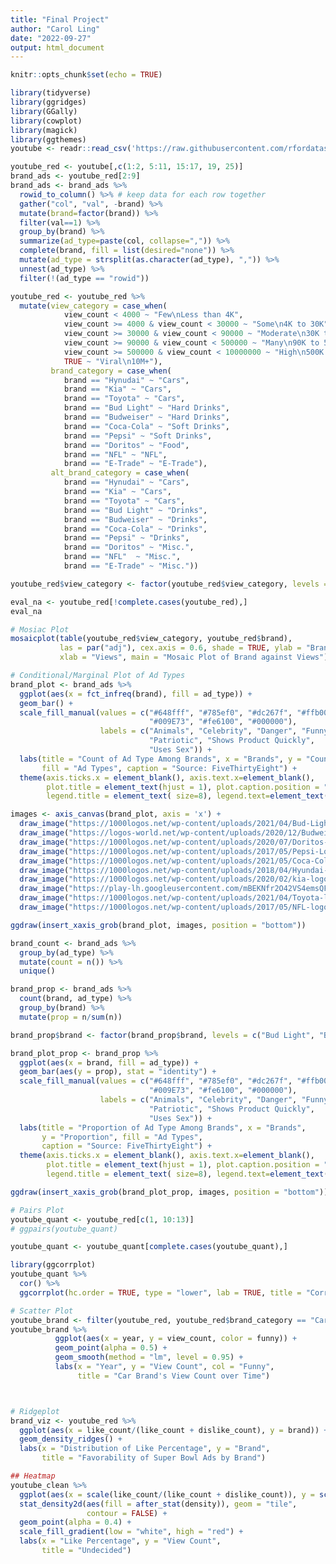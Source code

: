 ---
title: "Final Project"
author: "Carol Ling"
date: "2022-09-27"
output: html_document
---

```{r setup, include=FALSE}
knitr::opts_chunk$set(echo = TRUE)
```



```{r}
library(tidyverse)
library(ggridges)
library(GGally)
library(cowplot)
library(magick)
library(ggthemes)
youtube <- readr::read_csv('https://raw.githubusercontent.com/rfordatascience/tidytuesday/master/data/2021/2021-03-02/youtube.csv')

youtube_red <- youtube[,c(1:2, 5:11, 15:17, 19, 25)]
brand_ads <- youtube_red[2:9]
brand_ads <- brand_ads %>%   
  rowid_to_column() %>% # keep data for each row together
  gather("col", "val", -brand) %>% 
  mutate(brand=factor(brand)) %>% 
  filter(val==1) %>% 
  group_by(brand) %>% 
  summarize(ad_type=paste(col, collapse=",")) %>%
  complete(brand, fill = list(desired="none")) %>%
  mutate(ad_type = strsplit(as.character(ad_type), ",")) %>% 
  unnest(ad_type) %>%
  filter(!(ad_type == "rowid"))
```

```{r}
youtube_red <- youtube_red %>%
  mutate(view_category = case_when(
            view_count < 4000 ~ "Few\nLess than 4K",
            view_count >= 4000 & view_count < 30000 ~ "Some\n4K to 30K",
            view_count >= 30000 & view_count < 90000 ~ "Moderate\n30K to 90K",
            view_count >= 90000 & view_count < 500000 ~ "Many\n90K to 500K",
            view_count >= 500000 & view_count < 10000000 ~ "High\n500K to 10M",
            TRUE ~ "Viral\n10M+"),
         brand_category = case_when(
            brand == "Hynudai" ~ "Cars", 
            brand == "Kia" ~ "Cars",
            brand == "Toyota" ~ "Cars",
            brand == "Bud Light" ~ "Hard Drinks", 
            brand == "Budweiser" ~ "Hard Drinks",
            brand == "Coca-Cola" ~ "Soft Drinks", 
            brand == "Pepsi" ~ "Soft Drinks",
            brand == "Doritos" ~ "Food",
            brand == "NFL" ~ "NFL",
            brand == "E-Trade" ~ "E-Trade"),
         alt_brand_category = case_when(
            brand == "Hynudai" ~ "Cars",
            brand == "Kia" ~ "Cars", 
            brand == "Toyota" ~ "Cars",
            brand == "Bud Light" ~ "Drinks", 
            brand == "Budweiser" ~ "Drinks", 
            brand == "Coca-Cola" ~ "Drinks", 
            brand == "Pepsi" ~ "Drinks",
            brand == "Doritos" ~ "Misc.", 
            brand == "NFL"  ~ "Misc.", 
            brand == "E-Trade" ~ "Misc."))

youtube_red$view_category <- factor(youtube_red$view_category, levels = c("Few\nLess than 4K","Some\n4K to 30K", "Moderate\n30K to 90K", "Many\n90K to 500K", "High\n500K to 10M", "Viral\n10M+"))
```

```{r}
eval_na <- youtube_red[!complete.cases(youtube_red),]
eval_na
```


```{r, fig.height=2}
# Mosiac Plot
mosaicplot(table(youtube_red$view_category, youtube_red$brand), 
           las = par("adj"), cex.axis = 0.6, shade = TRUE, ylab = "Brand",
           xlab = "Views", main = "Mosaic Plot of Brand against Views")
```

```{r}
# Conditional/Marginal Plot of Ad Types
brand_plot <- brand_ads %>%
  ggplot(aes(x = fct_infreq(brand), fill = ad_type)) +
  geom_bar() +
  scale_fill_manual(values = c("#648fff", "#785ef0", "#dc267f", "#ffb000", 
                               "#009E73", "#fe6100", "#000000"), 
                    labels = c("Animals", "Celebrity", "Danger", "Funny", 
                               "Patriotic", "Shows Product Quickly", 
                               "Uses Sex")) +
  labs(title = "Count of Ad Type Among Brands", x = "Brands", y = "Count",
       fill = "Ad Types", caption = "Source: FiveThirtyEight") +
  theme(axis.ticks.x = element_blank(), axis.text.x=element_blank(), 
        plot.title = element_text(hjust = 1), plot.caption.position = "plot",
        legend.title = element_text( size=8), legend.text=element_text(size=8))

images <- axis_canvas(brand_plot, axis = 'x') + 
  draw_image("https://1000logos.net/wp-content/uploads/2021/04/Bud-Light-logo-768x432.png", x = 0.5, scale = 0.85) +
  draw_image("https://logos-world.net/wp-content/uploads/2020/12/Budweiser-Logo-2016-present.jpg", x = 1.5, scale = 1.1) +
  draw_image("https://1000logos.net/wp-content/uploads/2020/07/Doritos-Logo-768x480.png", x = 2.5, scale = 1.2) +
  draw_image("https://1000logos.net/wp-content/uploads/2017/05/Pepsi-Logo-1536x864.png", x = 3.5, scale = 1.1) +
  draw_image("https://1000logos.net/wp-content/uploads/2021/05/Coca-Cola-logo-768x432.png", x = 4.5, scale = 0.9) +
  draw_image("https://1000logos.net/wp-content/uploads/2018/04/Hyundai-logo-768x432.png", x = 5.5, scale = 1.2) +
  draw_image("https://1000logos.net/wp-content/uploads/2020/02/kia-logo-1536x1024.jpeg", x = 6.5, scale = 0.9) +
  draw_image("https://play-lh.googleusercontent.com/mBEKNfr2O42VS4emsQF59jt0TpMbwRLJVUoIG7LvUYPdolnNyEGfJJw3joSn6ZbTJdE", x = 7.5, scale = 0.85) +
  draw_image("https://1000logos.net/wp-content/uploads/2021/04/Toyota-logo-768x432.png", x = 8.5, scale = 1) +
  draw_image("https://1000logos.net/wp-content/uploads/2017/05/NFL-logo-768x518.png", x = 9.5, scale = 1.2) 

ggdraw(insert_xaxis_grob(brand_plot, images, position = "bottom"))
```

```{r}
brand_count <- brand_ads %>%
  group_by(ad_type) %>%
  mutate(count = n()) %>%
  unique()

brand_prop <- brand_ads %>%
  count(brand, ad_type) %>%
  group_by(brand) %>%
  mutate(prop = n/sum(n))

brand_prop$brand <- factor(brand_prop$brand, levels = c("Bud Light", "Budweiser", "Doritos", "Pepsi", "Coca-Cola", "Hynudai", "Kia", "E-Trade", "Toyota", "NFL"))

brand_plot_prop <- brand_prop %>%
  ggplot(aes(x = brand, fill = ad_type)) +
  geom_bar(aes(y = prop), stat = "identity") +
  scale_fill_manual(values = c("#648fff", "#785ef0", "#dc267f", "#ffb000", 
                               "#009E73", "#fe6100", "#000000"), 
                    labels = c("Animals", "Celebrity", "Danger", "Funny", 
                               "Patriotic", "Shows Product Quickly", 
                               "Uses Sex")) +
  labs(title = "Proportion of Ad Type Among Brands", x = "Brands", 
       y = "Proportion", fill = "Ad Types", 
       caption = "Source: FiveThirtyEight") +
  theme(axis.ticks.x = element_blank(), axis.text.x=element_blank(), 
        plot.title = element_text(hjust = 1), plot.caption.position = "plot",
        legend.title = element_text( size=8), legend.text=element_text(size=8))

ggdraw(insert_xaxis_grob(brand_plot_prop, images, position = "bottom"))
```


```{r}
# Pairs Plot
youtube_quant <- youtube_red[c(1, 10:13)] 
# ggpairs(youtube_quant)

youtube_quant <- youtube_quant[complete.cases(youtube_quant),]

library(ggcorrplot)
youtube_quant %>%
  cor() %>%
  ggcorrplot(hc.order = TRUE, type = "lower", lab = TRUE, title = "Correlation of Video Statistics")
```


```{r}
# Scatter Plot
youtube_brand <- filter(youtube_red, youtube_red$brand_category == "Cars")
youtube_brand %>%
          ggplot(aes(x = year, y = view_count, color = funny)) +
          geom_point(alpha = 0.5) +
          geom_smooth(method = "lm", level = 0.95) +
          labs(x = "Year", y = "View Count", col = "Funny",
               title = "Car Brand's View Count over Time")



# Ridgeplot
brand_viz <- youtube_red %>%
  ggplot(aes(x = like_count/(like_count + dislike_count), y = brand)) +
  geom_density_ridges() +
  labs(x = "Distribution of Like Percentage", y = "Brand",
       title = "Favorability of Super Bowl Ads by Brand")

## Heatmap
youtube_clean %>%
  ggplot(aes(x = scale(like_count/(like_count + dislike_count)), y = scale(view_count))) +
  stat_density2d(aes(fill = after_stat(density)), geom = "tile",
                 contour = FALSE) +
  geom_point(alpha = 0.4) +
  scale_fill_gradient(low = "white", high = "red") +
  labs(x = "Like Percentage", y = "View Count",
       title = "Undecided")
```

<!-- **How are various quantitative factors related to each other and their distributions?** -->

<!-- + Marginal distribution of quantitative factors (pairs plot) and pca (quant only) -->

<!-- + Marginal bar plot for brands and ad categories -->

<!-- + In text describe year and category id -->

<!-- **How do various characteristics of ads increase the view count of different brands over time?** -->

<!-- + Combine brand types for more data to make the same plot as shiny app from homework 5 (scatterplot/smooth) -->

<!-- **Which brands/industry have the most likable Super Bowl ads?** -->

<!-- + View count but binned vs brands (consolidated if necessary) in a mosaic plot -->

<!-- **What are some of the most frequently used words in Super Bowl Ad Titles? Is it all postive words?** -->

<!-- + Word cloud -->
